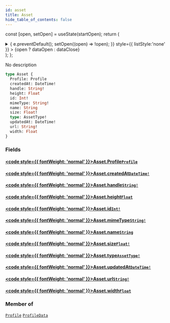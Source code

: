 ```yaml
---
id: asset
title: Asset
hide_table_of_contents: false
---
```






const [open, setOpen] = useState(startOpen);
return (
<details {...(open ? { open: true } : {})} className="details" style={{ border:'none', boxShadow:'none', background:'var(--ifm-background-color)' }}>
<summary
onClick={(e) => {
e.preventDefault();
setOpen((open) => !open);
}}
style={{ listStyle:'none' }} >
{open ? dataOpen : dataClose}
</summary>
{open && children}
</details>
);
};

No description

```graphql
type Asset {
  Profile: Profile
  createdAt: DateTime!
  handle: String!
  height: Float
  id: Int!
  mimeType: String!
  name: String
  size: Float!
  type: AssetType!
  updatedAt: DateTime!
  url: String!
  width: Float
}
```

### Fields

#### [<code style={{ fontWeight: 'normal' }}>Asset.<b>Profile</b></code>](#)<Bullet />[`Profile`](/api/objects/profile) <Badge class="badge badge--secondary" text="object"/>

>

#### [<code style={{ fontWeight: 'normal' }}>Asset.<b>createdAt</b></code>](#)<Bullet />[`DateTime!`](/api/scalars/date-time) <Badge class="badge badge--secondary" text="non-null"/> <Badge class="badge badge--secondary" text="scalar"/>

>

#### [<code style={{ fontWeight: 'normal' }}>Asset.<b>handle</b></code>](#)<Bullet />[`String!`](/api/scalars/string) <Badge class="badge badge--secondary" text="non-null"/> <Badge class="badge badge--secondary" text="scalar"/>

>

#### [<code style={{ fontWeight: 'normal' }}>Asset.<b>height</b></code>](#)<Bullet />[`Float`](/api/scalars/float) <Badge class="badge badge--secondary" text="scalar"/>

>

#### [<code style={{ fontWeight: 'normal' }}>Asset.<b>id</b></code>](#)<Bullet />[`Int!`](/api/scalars/int) <Badge class="badge badge--secondary" text="non-null"/> <Badge class="badge badge--secondary" text="scalar"/>

>

#### [<code style={{ fontWeight: 'normal' }}>Asset.<b>mimeType</b></code>](#)<Bullet />[`String!`](/api/scalars/string) <Badge class="badge badge--secondary" text="non-null"/> <Badge class="badge badge--secondary" text="scalar"/>

>

#### [<code style={{ fontWeight: 'normal' }}>Asset.<b>name</b></code>](#)<Bullet />[`String`](/api/scalars/string) <Badge class="badge badge--secondary" text="scalar"/>

>

#### [<code style={{ fontWeight: 'normal' }}>Asset.<b>size</b></code>](#)<Bullet />[`Float!`](/api/scalars/float) <Badge class="badge badge--secondary" text="non-null"/> <Badge class="badge badge--secondary" text="scalar"/>

>

#### [<code style={{ fontWeight: 'normal' }}>Asset.<b>type</b></code>](#)<Bullet />[`AssetType!`](/api/enums/asset-type) <Badge class="badge badge--secondary" text="non-null"/> <Badge class="badge badge--secondary" text="enum"/>

>

#### [<code style={{ fontWeight: 'normal' }}>Asset.<b>updatedAt</b></code>](#)<Bullet />[`DateTime!`](/api/scalars/date-time) <Badge class="badge badge--secondary" text="non-null"/> <Badge class="badge badge--secondary" text="scalar"/>

>

#### [<code style={{ fontWeight: 'normal' }}>Asset.<b>url</b></code>](#)<Bullet />[`String!`](/api/scalars/string) <Badge class="badge badge--secondary" text="non-null"/> <Badge class="badge badge--secondary" text="scalar"/>

>

#### [<code style={{ fontWeight: 'normal' }}>Asset.<b>width</b></code>](#)<Bullet />[`Float`](/api/scalars/float) <Badge class="badge badge--secondary" text="scalar"/>

>

### Member of

[`Profile`](/api/objects/profile) <Badge class="badge badge--secondary" text="object"/><Bullet />[`ProfileData`](/api/objects/profile-data) <Badge class="badge badge--secondary" text="object"/>
